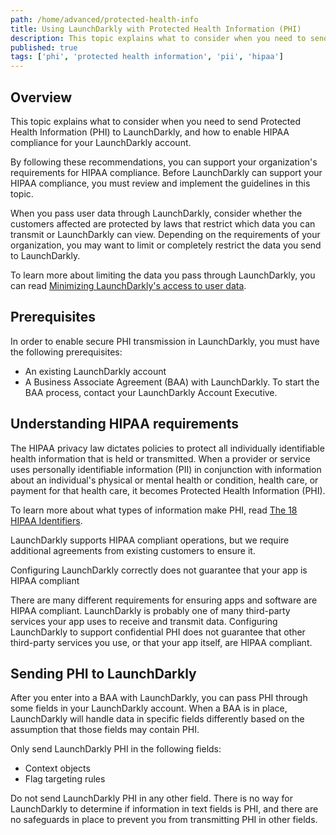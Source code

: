 ```yaml
---
path: /home/advanced/protected-health-info
title: Using LaunchDarkly with Protected Health Information (PHI)
description: This topic explains what to consider when you need to send Protected Health Information (PHI) to LaunchDarkly, and how to enable HIPAA compliance for your LaunchDarkly account.
published: true
tags: ['phi', 'protected health information', 'pii', 'hipaa']
---
```


## Overview

This topic explains what to consider when you need to send Protected Health Information (PHI) to LaunchDarkly, and how to enable HIPAA compliance for your LaunchDarkly account.

By following these recommendations, you can support your organization's requirements for HIPAA compliance. Before LaunchDarkly can support your HIPAA compliance, you must review and implement the guidelines in this topic.

When you pass user data through LaunchDarkly, consider whether the customers affected are protected by laws that restrict which data you can transmit or LaunchDarkly can view. Depending on the requirements of your organization, you may want to limit or completely restrict the data you send to LaunchDarkly.

To learn more about limiting the data you pass through LaunchDarkly, you can read [Minimizing LaunchDarkly's access to user data](/guides/account/user-data/).

## Prerequisites

In order to enable secure PHI transmission in LaunchDarkly, you must have the following prerequisites:

* An existing LaunchDarkly account
* A Business Associate Agreement (BAA) with LaunchDarkly. To start the BAA process, contact your LaunchDarkly Account Executive.

## Understanding HIPAA requirements

The HIPAA privacy law dictates policies to protect all individually identifiable health information that is held or transmitted. When a provider or service uses personally identifiable information (PII) in conjunction with information about an individual's physical or mental health or condition, health care, or payment for that health care, it becomes Protected Health Information (PHI).

To learn more about what types of information make PHI, read [The 18 HIPAA Identifiers](https://www.luc.edu/its/aboutits/itspoliciesguidelines/hipaainformation/18hipaaidentifiers/).

LaunchDarkly supports HIPAA compliant operations, but we require additional agreements from existing customers to ensure it.

<Callout intent="warning">
<CalloutTitle>Configuring LaunchDarkly correctly does not guarantee that your app is HIPAA compliant</CalloutTitle>
<CalloutDescription>

 There are many different requirements for ensuring apps and software are HIPAA compliant. LaunchDarkly is probably one of many third-party services your app uses to receive and transmit data. Configuring LaunchDarkly to support confidential PHI does not guarantee that other third-party services you use, or that your app itself, are HIPAA compliant.

</CalloutDescription>
</Callout>

## Sending PHI to LaunchDarkly

After you enter into a BAA with LaunchDarkly, you can pass PHI through some fields in your LaunchDarkly account. When a BAA is in place, LaunchDarkly will handle data in specific fields differently based on the assumption that those fields may contain PHI.

Only send LaunchDarkly PHI in the following fields:

* Context objects
* Flag targeting rules

Do not send LaunchDarkly PHI in any other field. There is no way for LaunchDarkly to determine if information in text fields is PHI, and there are no safeguards in place to prevent you from transmitting PHI in other fields.
